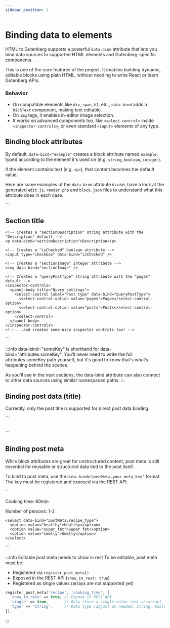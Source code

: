 ```yaml
---
sidebar_position: 1
---
```



# Binding data to elements

HTML to Gutenberg supports a powerful `data-bind` attribute that lets you bind data sources to supported HTML elements and Gutenberg-specific components.

This is one of the core features of the project. It enables building dynamic, editable blocks using plain HTML, without needing to write React or learn Gutenberg APIs.

### Behavior

- On compatible elements like `div`, `span`, `h1`, etc., `data-bind` adds a `RichText` component, making text editable.
- On `img` tags, it enables in-editor image selection.
- It works on advanced components too, like `<select-control>` inside `<inspector-controls>`, or even standard `<input>` elements of any type.

## Binding block attributes

By default, `data-bind="example"` creates a block attribute named `example`, typed according to the element it's used on (e.g. `string`, `boolean`, `integer`).

If the element contains text (e.g. `<p>`), that content becomes the default value.

Here are some examples of the `data-bind` attribute in use, have a look at the generated `edit.js`, `render.php` and `block.json` files to understand what this attribute does in each case.

<CodeExample>
  ```
  <section>
    <!-- Creates a "sectionTitle" string attribute with the "Section title" default -->
    <h2 data-bind="sectionTitle">Section title</h2>

    <!-- Creates a "sectionDescription" string attribute with the "Description" default -->
    <p data-bind="sectionDescription">Description</p>

    <!-- Creates a "isChecked" boolean attribute -->
    <input type="checkbox" data-bind="isChecked" />

    <!-- Creates a "sectionImage" integer attribute -->
    <img data-bind="sectionImage" />

    <!-- Creates a "queryPostType" string attribute with the "pages" default -->
    <inspector-controls>
      <panel-body title="Query settings">
        <select-control label="Post type" data-bind="queryPostType">
          <select-control-option value="pages">Pages</select-control-option>
          <select-control-option value="posts">Posts</select-control-option>
        </select-control>
      </panel-body>
    </inspector-controls>
    <!-- ...and creates some nice inspector controls too! -->

  </section>
  ```
</CodeExample>

:::info data-bind="someKey" is shorthand for data-bind="attributes.someKey".
You’ll never need to write the full attributes.someKey path yourself, but it's good to know that's what’s happening behind the scenes.

As you’ll see in the next sections, the data-bind attribute can also connect to other data sources using similar namespaced paths.
:::

## Binding post data (title)

Currently, only the post title is supported for direct post data binding.

<CodeExample>
  ```
  <section class="hero">
    <!-- Displays and edits the post title -->
    <h1 class="hero__title" data-bind="post.title"></h1>
  </section>
  ```
</CodeExample>

## Binding post meta

While block attributes are great for unstructured content, post meta is still essential for reusable or structured data tied to the post itself.

To bind to post meta, use the `data-bind="postMeta.your_meta_key"` format. The key must be registered and exposed via the REST API.

<CodeExample>
  ```
  <section class="recipe">
    <!-- This will allow you to edit post meta in the editor -->
    <p>Cooking time: <span data-bind="postMeta.cooking_time">60min</span></p>
    <p>Number of persons: <span data-bind="postMeta.number_of_persons">1-2</span></p>

    <select data-bind="postMeta.recipe_type">
      <option value="healthy">Healthy</option>
      <option value="super_fat">Super fat</option>
      <option value="smelly">Smelly</option>
    </select>

  </section>
  ```
</CodeExample>

:::info Editable post meta needs to show in rest
To be editable, post meta must be:

- Registered via `register_post_meta()`
- Exposed in the REST API (`show_in_rest: true`)
- Registered as single values (arrays are not supported yet)

```php
register_post_meta('recipe', 'cooking_time', [
  'show_in_rest' => true, // Expose in REST API
  'single' => true,       // Only store a single value (not an array)
  'type' => 'string',     // Data type (adjust as needed: string, boolean, integer, etc.)
]);
```

:::
